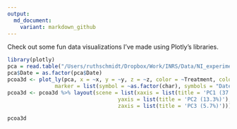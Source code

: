```yaml
---
output: 
  md_document:
    variant: markdown_github
---
```


Check out some fun data visualizations I've made using Plotly's libraries.

```r
library(plotly)
pca = read.table("/Users/ruthschmidt/Dropbox/Work/INRS/Data/NI_experiment/Files/VOC/pca.df.txt", sep="\t", header=T)
pca$Date = as.factor(pca$Date)
pcoa3d <- plot_ly(pca, x = ~x, y = ~y, z = ~z, color = ~Treatment, colors = "Dark2", text = ~Date, mode = "markers", type = "scatter3d",
               marker = list(symbol = ~as.factor(char), symbols = "Date"))
pcoa3d <- pcoa3d %>% layout(scene = list(xaxis = list(title = 'PC1 (37.1%)'),
                                   yaxis = list(title = 'PC2 (13.3%)'),
                                   zaxis = list(title = 'PC3 (5.7%)')))

pcoa3d
```